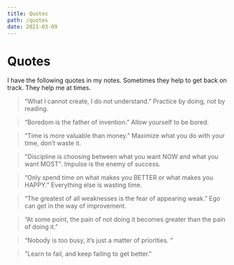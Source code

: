 ```yaml
---
title: Quotes
path: /quotes
date: 2021-03-09
---
```


# Quotes

I have the following quotes in my notes. Sometimes they help to get back on track. They help me at times.

> “What I cannot create, I do not understand.”
Practice by doing, not by reading. 

> “Boredom is the father of invention.”
Allow yourself to be bored. 

> “Time is more valuable than money.”
Maximize what you do with your time, don’t waste it. 

> "Discipline is choosing between what you want NOW and what you want MOST". 
Impulse is the enemy of success.

> “Only spend time on what makes you BETTER or what makes you HAPPY.”
Everything else is wasting time.

> “The greatest of all weaknesses is the fear of appearing weak.”
Ego can get in the way of improvement.

> “At some point, the pain of not doing it becomes greater than the pain of doing it.”

> “Nobody is too busy, it’s just a matter of priorities. “

> "Learn to fail, and keep failing to get better."
